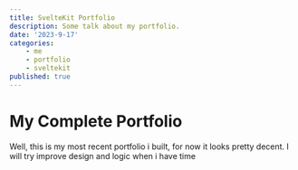 ```yaml
---
title: SvelteKit Portfolio
description: Some talk about my portfolio.
date: '2023-9-17'
categories:
    - me
    - portfolio
    - sveltekit
published: true
---
```


# My Complete Portfolio

Well, this is my most recent portfolio i built, for now it looks
pretty decent. I will try improve design and logic when i have time
